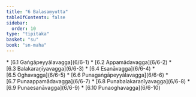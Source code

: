 ```yaml
---
title: "6 Balasaṃyutta"
tableOfContents: false
sidebar:
  order: 10
type: "tipitaka"
basket: "su"
book: "sn-maha"
---
```



<DynamicBreadcrumb />



<TableOfContents book="sn-maha" section="6">
* [6.1 Gaṅgāpeyyālavagga](6/6-1)
* [6.2 Appamādavagga](6/6-2)
* [6.3 Balakaraṇīyavagga](6/6-3)
* [6.4 Esanāvagga](6/6-4)
* [6.5 Oghavagga](6/6-5)
* [6.6 Punagaṅgāpeyyālavagga](6/6-6)
* [6.7 Punaappamādavagga](6/6-7)
* [6.8 Punabalakaraṇīyavagga](6/6-8)
* [6.9 Punaesanāvagga](6/6-9)
* [6.10 Punaoghavagga](6/6-10)
</TableOfContents>